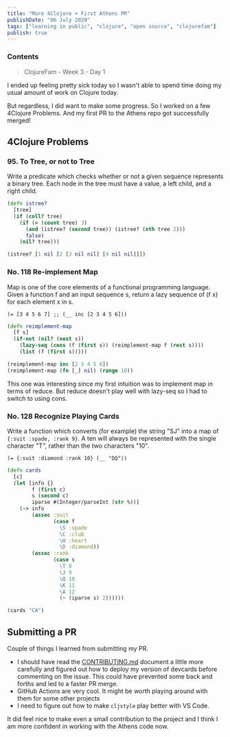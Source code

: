 ```yaml
---
title: "More 4Clojure + First Athens PR"
publishDate: "06 July 2020"
tags: ["learning in public", "clojure", "open source", "clojurefam"]
publish: true
---
```


### Contents

> ClojureFam - Week 3 - Day 1

I ended up feeling pretty sick today so I wasn't able to spend time doing my usual amount of work on Clojure today.

But regardless, I did want to make some progress. So I worked on a few 4Clojure Problems. And my first PR to the Athens repo got successfully merged!

## 4Clojure Problems

### 95. To Tree, or not to Tree

Write a predicate which checks whether or not a given sequence represents a binary tree. Each node in the tree must have a value, a left child, and a right child.

```clojure
(defn istree?
  [tree]
  (if (coll? tree)
    (if (= (count tree) 3)
      (and (istree? (second tree)) (istree? (nth tree 2)))
      false)
    (nil? tree)))

(istree? [1 nil [2 [3 nil nil] [4 nil nil]]])
```

### No. 118 Re-implement Map

Map is one of the core elements of a functional programming language. Given a function f and an input sequence s, return a lazy sequence of (f x) for each element x in s.

`(= [3 4 5 6 7] ;; (__ inc [2 3 4 5 6]))`

```clojure
(defn reimplement-map
  [f s]
  (if-not (nil? (next s))
    (lazy-seq (cons (f (first s)) (reimplement-map f (rest s))))
    (list (f (first s)))))

(reimplement-map inc [2 3 4 5 6])
(reimplement-map (fn [_] nil) (range 10))
```

This one was interesting since my first intuition was to implement map in terms of reduce. But reduce doesn't play well with lazy-seq so I had to switch to using cons.

### No. 128 Recognize Playing Cards

Write a function which converts (for example) the string "SJ" into a map of `{:suit :spade, :rank 9}`. A ten will always be represented with the single character "T", rather than the two characters "10".

`(= {:suit :diamond :rank 10} (__ "DQ"))`

```clojure
(defn cards
  [c]
  (let [info {}
        f (first c)
        s (second c)
        iparse #(Integer/parseInt (str %))]
    (-> info
        (assoc :suit
               (case f
                 \S :spade
                 \C :club
                 \H :heart
                 \D :diamond))
        (assoc :rank
               (case s
                 \T 8
                 \J 9
                 \Q 10
                 \K 11
                 \A 12
                 (- (iparse s) 2))))))

(cards "CA")
```

## Submitting a PR

Couple of things I learned from submitting my PR.

- I should have read the [CONTRIBUTING.md](https://github.com/athensresearch/athens/blob/master/CONTRIBUTING.md) document a little more carefully and figured out how to deploy my version of devcards before commenting on the issue. This could have prevented some back and forths and led to a faster PR merge.
- GitHub Actions are very cool. It might be worth playing around with them for some other projects
- I need to figure out how to make `cljstyle` play better with VS Code.

It did feel nice to make even a small contribution to the project and I think I am more confident in working with the Athens code now.
